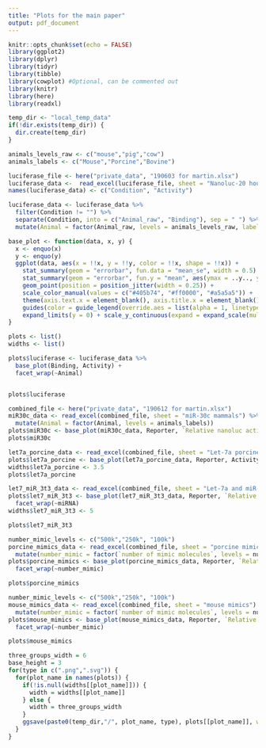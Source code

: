 ```yaml
---
title: "Plots for the main paper"
output: pdf_document
---
```


```r
knitr::opts_chunk$set(echo = FALSE)
library(ggplot2)
library(dplyr)
library(tidyr)
library(tibble)
library(cowplot) #Optional, can be commented out
library(knitr)
library(here)
library(readxl)

temp_dir <- "local_temp_data"
if(!dir.exists(temp_dir)) {
  dir.create(temp_dir)
}
```

```r
animals_levels_raw <- c("mouse","pig","cow")
animals_labels <- c("Mouse","Porcine","Bovine")
```


```r
luciferase_file <- here("private_data", "190603 for martin.xlsx")
luciferase_data <-  read_excel(luciferase_file, sheet = "Nanoluc-20 hours-mammals", range = "A2:B100")
names(luciferase_data) <- c("Condition", "Activity")

luciferase_data <- luciferase_data %>%
  filter(Condition != "") %>%
  separate(Condition, into = c("Animal_raw", "Binding"), sep = " ") %>%
  mutate(Animal = factor(Animal_raw, levels = animals_levels_raw, labels = animals_labels))
```

```r
base_plot <- function(data, x, y) {
  x <- enquo(x)
  y <- enquo(y)
  ggplot(data, aes(x = !!x, y = !!y, color = !!x, shape = !!x)) +
    stat_summary(geom = "errorbar", fun.data = "mean_se", width = 0.5) +
    stat_summary(geom = "errorbar", fun.y = "mean", aes(ymax = ..y.., ymin = ..y..), color = "black") +
    geom_point(position = position_jitter(width = 0.25)) +
    scale_color_manual(values = c("#405b74", "#ff0000", "#a5a5a5")) +
    theme(axis.text.x = element_blank(), axis.title.x = element_blank(), axis.ticks.x = element_blank()) +
    guides(color = guide_legend(override.aes = list(alpha = 1, linetype = 0))) + 
    expand_limits(y = 0) + scale_y_continuous(expand = expand_scale(mult = c(0, .05)))
}

plots <- list()
widths <- list()
```


```r
plots$luciferase <- luciferase_data %>%
  base_plot(Binding, Activity) +
  facet_wrap(~Animal)


plots$luciferase
```


```r
combined_file <- here("private_data", "190612 for martin.xlsx")
miR30c_data <- read_excel(combined_file, sheet = "miR-30c mammals") %>% 
  mutate(Animal = factor(Animal, levels = animals_labels))
plots$miR30c <- base_plot(miR30c_data, Reporter, `Relative nanoluc activity`) + facet_wrap(~Animal)
plots$miR30c
```

```r
let7a_porcine_data <- read_excel(combined_file, sheet = "Let-7a porcine 40hours", col_names = c("Animal","Reporter","Activity"))
plots$let7a_porcine <- base_plot(let7a_porcine_data, Reporter, Activity)
widths$let7a_porcine <- 3.5
plots$let7a_porcine
```

```r
let7_miR_3t3_data <- read_excel(combined_file, sheet = "Let-7a and miR-30c 3t3")
plots$let7_miR_3t3 <- base_plot(let7_miR_3t3_data, Reporter, `Relative nanoluc activity`) +
  facet_wrap(~miRNA)
widths$let7_miR_3t3 <- 5

plots$let7_miR_3t3
```

```r
number_mimic_levels <- c("500k","250k", "100k")
porcine_mimics_data <- read_excel(combined_file, sheet = "porcine mimics") %>%
  mutate(number_mimic = factor(`number of mimic molecules`, levels = number_mimic_levels))
plots$porcine_mimics <- base_plot(porcine_mimics_data, Reporter, `Relative nanoluc activity`) +
  facet_wrap(~number_mimic)

plots$porcine_mimics
```

```r
number_mimic_levels <- c("500k","250k", "100k")
mouse_mimics_data <- read_excel(combined_file, sheet = "mouse mimics") %>%
  mutate(number_mimic = factor(`number of mimic molecules`, levels = number_mimic_levels))
plots$mouse_mimics <- base_plot(mouse_mimics_data, Reporter, `Relative nanoluc activity`) +
  facet_wrap(~number_mimic)

plots$mouse_mimics
```

```r
three_groups_width = 6
base_height = 3
for(type in c(".png",".svg")) {
  for(plot_name in names(plots)) {
    if(!is.null(widths[[plot_name]])) {
      width = widths[[plot_name]]
    } else {
      width = three_groups_width
    }
    ggsave(paste0(temp_dir,"/", plot_name, type), plots[[plot_name]], width = width, height = base_height)
  }
}

```

